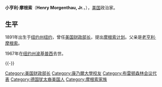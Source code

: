 {{Infobox Biography
| subject_name   = 小亨利·摩根索
| image_name     = Henry Morgenthau, Jr..jpg|frame|right
| image_size     = 250px
| image_caption  = 小亨利·摩根索
| date_of_birth  = 1891年5月11日
| place_of_birth = {{flagicon|USA}} [[美國|美國]][[紐約州|紐約州]][[紐約市|紐約市]]
| date_of_death  = 1967年2月6日
| place_of_death = {{flagicon|USA}} [[美國|美國]][[纽约州|纽约州]][[波基普西市_(纽约州)|波基普西]]
| occupation     = [[美國財政部|美國財政部]]部長
}}

'''小亨利·摩根索'''（'''Henry Morgenthau, Jr.'''，{{bd|1891年|5月11日|1967年|2月6日}}），[[美国|美国]]政治家。

==生平==
1891年出生于[[纽约州|纽约州]][[纽约_(纽约州)|纽约]]，曾任[[美国财政部长|美国财政部长]]，提出[[摩根索计划|摩根索计划]]。父亲是[[老亨利·摩根索|老亨利·摩根索]]。

1967年在[[纽约州|纽约州]][[波基普西市_(纽约州)|波基普西]]去世。

{{-}}
{{start box}}
{{succession box|[[威廉·H·伍丁|威廉·H·伍丁]]|[[弗雷德·M·文森|弗雷德·M·文森]]|[[美国财政部长|美国财政部长]]|1934年-1945年}}
{{end box}}
{{美國財政部長}}
{{Franklin D. Roosevelt cabinet}}
{{Harry S. Truman cabinet}}
{{New Deal}}

{{Authority control}}
{{DEFAULTSORT:Morgenthau, Henry Jr.}}
[[Category:美国财政部长|Category:美国财政部长]]
[[Category:康乃爾大學校友|Category:康乃爾大學校友]]
[[Category:布雷顿森林会议代表|Category:布雷顿森林会议代表]]
[[Category:德国犹太裔美国人|Category:德国犹太裔美国人]]
[[Category:摩根索家族|Category:摩根索家族]]
